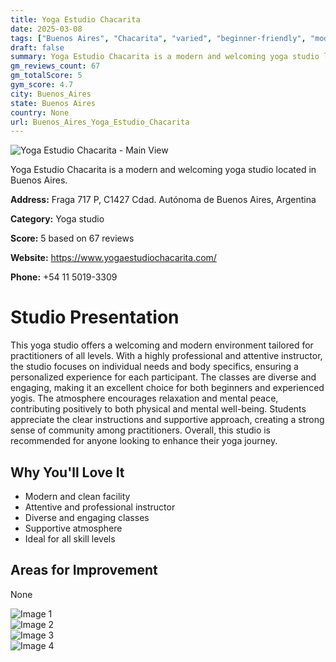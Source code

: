 ```yaml
---
title: Yoga Estudio Chacarita
date: 2025-03-08
tags: ["Buenos Aires", "Chacarita", "varied", "beginner-friendly", "modern", "supportive", "Buenos Aires"]  
draft: false
summary: Yoga Estudio Chacarita is a modern and welcoming yoga studio located in Buenos Aires.
gm_reviews_count: 67
gm_totalScore: 5
gym_score: 4.7
city: Buenos_Aires
state: Buenos Aires
country: None
url: Buenos_Aires_Yoga_Estudio_Chacarita
---
```


<div className="aspect-[16/9] relative my-8">
  <img 
    src="https://lh5.googleusercontent.com/p/AF1QipNuOcMj9bCHvBUGkmTZYoW8NKo4MQ-Tc2qnZ53V=w1920-h1080-k-no"
    alt="Yoga Estudio Chacarita - Main View"
    className="object-cover absolute inset-0 w-full h-full rounded-lg"
  />
</div>

Yoga Estudio Chacarita is a modern and welcoming yoga studio located in Buenos Aires.

**Address:** Fraga 717 P, C1427 Cdad. Autónoma de Buenos Aires, Argentina

**Category:** Yoga studio

**Score:** 5 based on 67 reviews

**Website:** https://www.yogaestudiochacarita.com/

**Phone:** +54 11 5019-3309

# Studio Presentation

This yoga studio offers a welcoming and modern environment tailored for practitioners of all levels. With a highly professional and attentive instructor, the studio focuses on individual needs and body specifics, ensuring a personalized experience for each participant. The classes are diverse and engaging, making it an excellent choice for both beginners and experienced yogis. The atmosphere encourages relaxation and mental peace, contributing positively to both physical and mental well-being. Students appreciate the clear instructions and supportive approach, creating a strong sense of community among practitioners. Overall, this studio is recommended for anyone looking to enhance their yoga journey.



## Why You'll Love It

- Modern and clean facility
- Attentive and professional instructor
- Diverse and engaging classes
- Supportive atmosphere
- Ideal for all skill levels

## Areas for Improvement

None

<div className="grid grid-cols-1 xl:grid-cols-2 gap-4 my-8">
<div className="aspect-[4/3] relative"><img src="https://lh3.googleusercontent.com/p/AF1QipP9WOXVhv8I5pQ9vB4KVrmxMtd5hvcPBU8EYXn7=w1920-h1080-k-no" alt="Image 1" className="object-cover absolute inset-0 w-full h-full rounded-lg" /></div>
<div className="aspect-[4/3] relative"><img src="https://lh5.googleusercontent.com/p/AF1QipPFdmRD8rkSHFtTZiISYehHZl7cDtj2_ySqpxJS=w1920-h1080-k-no" alt="Image 2" className="object-cover absolute inset-0 w-full h-full rounded-lg" /></div>
<div className="aspect-[4/3] relative"><img src="https://lh3.googleusercontent.com/p/AF1QipNy5fMOnUdtJAnryOOyXtA4B9PiMAnN1F9VZ9uB=w1920-h1080-k-no" alt="Image 3" className="object-cover absolute inset-0 w-full h-full rounded-lg" /></div>
<div className="aspect-[4/3] relative"><img src="https://lh3.googleusercontent.com/p/AF1QipMHvEJlxTRb6qqsMmugTqhalCBYZkROIglHijki=w1920-h1080-k-no" alt="Image 4" className="object-cover absolute inset-0 w-full h-full rounded-lg" /></div>
</div>